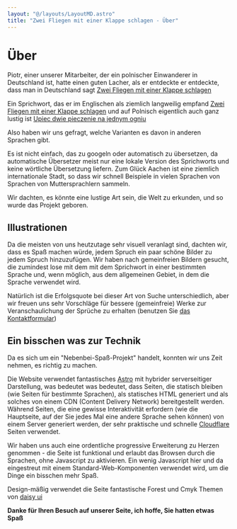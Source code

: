 ```yaml
---
layout: "@/layouts/LayoutMD.astro"
title: "Zwei Fliegen mit einer Klappe schlagen - Über"
---
```



# Über

Piotr, einer unserer Mitarbeiter, der ein polnischer Einwanderer in Deutschland ist, hatte einen guten Lacher, als er entdeckte
er entdeckte, dass man in Deutschland sagt [Zwei Fliegen mit einer Klappe schlagen](/de/german)

Ein Sprichwort, das er im Englischen als ziemlich langweilig empfand [Zwei Fliegen mit einer Klappe schlagen](/englisch)
und auf Polnisch eigentlich auch ganz lustig ist [Upiec dwie pieczenie na jednym ogniu](/de/polish)

Also haben wir uns gefragt, welche Varianten es davon in anderen Sprachen gibt.

Es ist nicht einfach, das zu googeln oder automatisch zu übersetzen, da automatische Übersetzer
meist nur eine lokale Version des Sprichworts und keine wörtliche Übersetzung liefern. Zum Glück
Aachen ist eine ziemlich internationale Stadt, so dass wir schnell Beispiele in vielen Sprachen von
Sprachen von Muttersprachlern sammeln.

Wir dachten, es könnte eine lustige Art sein, die Welt zu erkunden, und so wurde das Projekt geboren.

## Illustrationen

Da die meisten von uns heutzutage sehr visuell veranlagt sind, dachten wir, dass es Spaß machen würde, jedem Spruch ein paar
schöne Bilder zu jedem Spruch hinzuzufügen. Wir haben nach gemeinfreien Bildern gesucht, die zumindest lose mit dem
mit dem Sprichwort in einer bestimmten Sprache und, wenn möglich, aus dem allgemeinen Gebiet, in dem die Sprache
verwendet wird.

Natürlich ist die Erfolgsquote bei dieser Art von Suche unterschiedlich, aber wir freuen uns sehr
Vorschläge für bessere (gemeinfreie) Werke zur Veranschaulichung der Sprüche zu erhalten (benutzen Sie [das Kontaktformular](/de/contact))

## Ein bisschen was zur Technik

Da es sich um ein "Nebenbei-Spaß-Projekt" handelt, konnten wir uns Zeit nehmen, es richtig zu machen.

Die Website verwendet fantastisches [Astro](https://astro.build) mit hybrider serverseitiger Darstellung, was bedeutet
was bedeutet, dass Seiten, die statisch bleiben (wie Seiten für bestimmte Sprachen), als
statisches HTML generiert und als solches von einem CDN (Content Delivery Network) bereitgestellt werden. Während Seiten, die
eine gewisse Interaktivität erfordern (wie die Hauptseite, auf der Sie jedes Mal eine andere Sprache sehen können)
von einem Server generiert werden, der sehr praktische und schnelle [Cloudflare](https://cloudflare.com) Seiten verwendet.

Wir haben uns auch eine ordentliche progressive Erweiterung zu Herzen genommen - die Seite ist funktional und erlaubt das Browsen
durch die Sprachen, ohne Javascript zu aktivieren. Ein wenig Javascript hier und da eingestreut
mit einem Standard-Web-Komponenten verwendet wird, um die Dinge ein bisschen mehr Spaß.

Design-mäßig verwendet die Seite fantastische Forest und Cmyk Themen von [daisy ui](https://daisyui.com)

**Danke für Ihren Besuch auf unserer Seite, ich hoffe, Sie hatten etwas Spaß**


